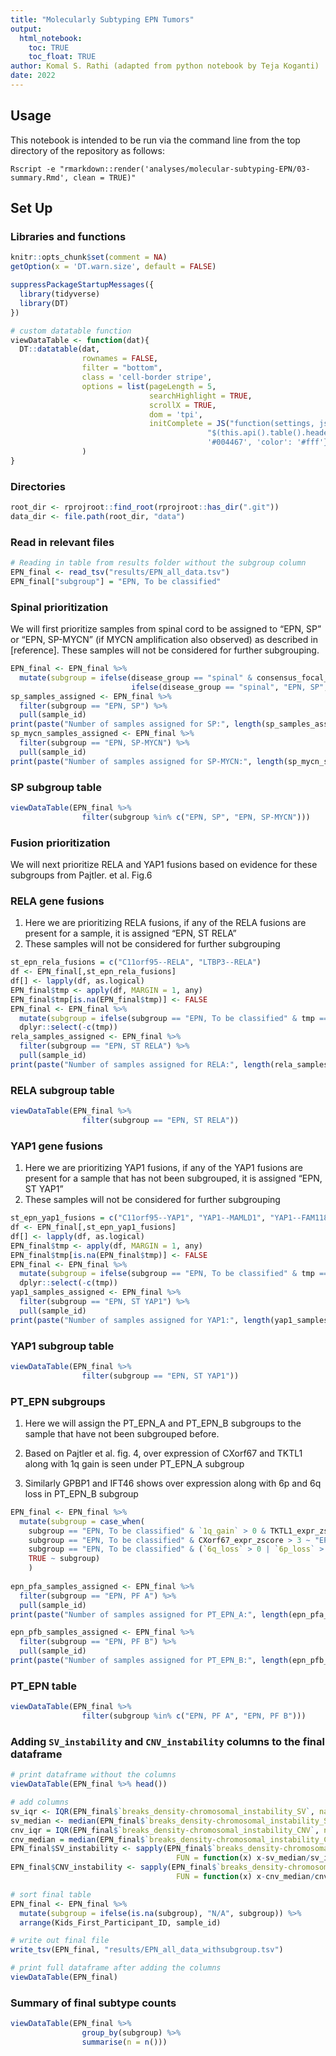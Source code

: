 ```yaml
---
title: "Molecularly Subtyping EPN Tumors"
output: 
  html_notebook:
    toc: TRUE
    toc_float: TRUE
author: Komal S. Rathi (adapted from python notebook by Teja Koganti)
date: 2022
---
```


## Usage

This notebook is intended to be run via the command line from the top directory
of the repository as follows:

```
Rscript -e "rmarkdown::render('analyses/molecular-subtyping-EPN/03-summary.Rmd', clean = TRUE)"
```

## Set Up

### Libraries and functions

```r
knitr::opts_chunk$set(comment = NA)
getOption(x = 'DT.warn.size', default = FALSE)
```

```r
suppressPackageStartupMessages({
  library(tidyverse)
  library(DT)
})
```

```r
# custom datatable function
viewDataTable <- function(dat){
  DT::datatable(dat,
                rownames = FALSE,
                filter = "bottom",
                class = 'cell-border stripe',
                options = list(pageLength = 5,
                               searchHighlight = TRUE,
                               scrollX = TRUE,
                               dom = 'tpi',
                               initComplete = JS("function(settings, json) {",
                                            "$(this.api().table().header()).css({'background-color':
                                            '#004467', 'color': '#fff'});","}"))
                )
}
```

### Directories

```r
root_dir <- rprojroot::find_root(rprojroot::has_dir(".git"))
data_dir <- file.path(root_dir, "data")
```

### Read in relevant files

```r
# Reading in table from results folder without the subgroup column
EPN_final <- read_tsv("results/EPN_all_data.tsv")
EPN_final["subgroup"] = "EPN, To be classified"
```

### Spinal prioritization

We will first prioritize samples from spinal cord to be assigned to "EPN, SP" or "EPN, SP-MYCN" (if MYCN amplification also observed) as described in [reference]. These samples will not be considered for further subgrouping. 

```r
EPN_final <- EPN_final %>%
  mutate(subgroup = ifelse(disease_group == "spinal" & consensus_focal_CN_MYCN == "amplification", "EPN, SP-MYCN", 
                           ifelse(disease_group == "spinal", "EPN, SP", subgroup)))
sp_samples_assigned <- EPN_final %>%
  filter(subgroup == "EPN, SP") %>%
  pull(sample_id)
print(paste("Number of samples assigned for SP:", length(sp_samples_assigned)))
sp_mycn_samples_assigned <- EPN_final %>%
  filter(subgroup == "EPN, SP-MYCN") %>%
  pull(sample_id)
print(paste("Number of samples assigned for SP-MYCN:", length(sp_mycn_samples_assigned)))
```

### SP subgroup table

```r
viewDataTable(EPN_final %>%
                filter(subgroup %in% c("EPN, SP", "EPN, SP-MYCN")))
```

### Fusion prioritization

We will next prioritize RELA and YAP1 fusions based on evidence for these subgroups from Pajtler. et al. Fig.6

### RELA gene fusions

1. Here we are prioritizing RELA fusions, if any of the RELA fusions are present for a sample, it is assigned "EPN, ST RELA"
2. These samples will not be considered for further subgrouping

```r
st_epn_rela_fusions = c("C11orf95--RELA", "LTBP3--RELA")
df <- EPN_final[,st_epn_rela_fusions]
df[] <- lapply(df, as.logical)
EPN_final$tmp <- apply(df, MARGIN = 1, any)
EPN_final$tmp[is.na(EPN_final$tmp)] <- FALSE
EPN_final <- EPN_final %>%
  mutate(subgroup = ifelse(subgroup == "EPN, To be classified" & tmp == TRUE, "EPN, ST RELA", subgroup)) %>%
  dplyr::select(-c(tmp))
rela_samples_assigned <- EPN_final %>%
  filter(subgroup == "EPN, ST RELA") %>%
  pull(sample_id)
print(paste("Number of samples assigned for RELA:", length(rela_samples_assigned)))
```

### RELA subgroup table

```r
viewDataTable(EPN_final %>%
                filter(subgroup == "EPN, ST RELA"))
```

### YAP1 gene fusions

1. Here we are prioritizing YAP1 fusions, if any of the YAP1 fusions are present for a sample that has not been subgrouped, it is assigned "EPN, ST YAP1"
2. These samples will not be considered for further subgrouping

```r
st_epn_yap1_fusions = c("C11orf95--YAP1", "YAP1--MAMLD1", "YAP1--FAM118B")
df <- EPN_final[,st_epn_yap1_fusions]
df[] <- lapply(df, as.logical)
EPN_final$tmp <- apply(df, MARGIN = 1, any)
EPN_final$tmp[is.na(EPN_final$tmp)] <- FALSE
EPN_final <- EPN_final %>%
  mutate(subgroup = ifelse(subgroup == "EPN, To be classified" & tmp == TRUE, "EPN, ST YAP1", subgroup)) %>%
  dplyr::select(-c(tmp))
yap1_samples_assigned <- EPN_final %>%
  filter(subgroup == "EPN, ST YAP1") %>%
  pull(sample_id)
print(paste("Number of samples assigned for YAP1:", length(yap1_samples_assigned)))
```
### YAP1 subgroup table

```r
viewDataTable(EPN_final %>%
                filter(subgroup == "EPN, ST YAP1"))
```

### PT_EPN subgroups

1. Here we will assign the PT_EPN_A and PT_EPN_B subgroups to the sample that have not been subgrouped before. 
2. Based on Pajtler et al. fig. 4, over expression of CXorf67 and TKTL1 along with 1q gain is seen under PT_EPN_A subgroup

3. Similarly GPBP1 and IFT46 shows over expression along with 6p and 6q loss in PT_EPN_B subgroup


```r
EPN_final <- EPN_final %>%
  mutate(subgroup = case_when(
    subgroup == "EPN, To be classified" & `1q_gain` > 0 & TKTL1_expr_zscore > 3 ~  "EPN, PF A",
    subgroup == "EPN, To be classified" & CXorf67_expr_zscore > 3 ~ "EPN, PF A",
    subgroup == "EPN, To be classified" & (`6q_loss` > 0 | `6p_loss` > 0) & (GPBP1_expr_zscore > 3 | IFT46_expr_zscore > 3) ~ "EPN, PF B",
    TRUE ~ subgroup)
    )
                     
epn_pfa_samples_assigned <- EPN_final %>%
  filter(subgroup == "EPN, PF A") %>%
  pull(sample_id)
print(paste("Number of samples assigned for PT_EPN_A:", length(epn_pfa_samples_assigned)))

epn_pfb_samples_assigned <- EPN_final %>%
  filter(subgroup == "EPN, PF B") %>%
  pull(sample_id)
print(paste("Number of samples assigned for PT_EPN_B:", length(epn_pfb_samples_assigned)))
```

### PT_EPN table

```r
viewDataTable(EPN_final %>%
                filter(subgroup %in% c("EPN, PF A", "EPN, PF B")))
```

<!-- ### Additional RELA and YAP1 groups -->

<!-- 1. This next part assigns RELA and YAP1 subgroups based on a set of filters.   -->
<!-- 2. We will not be subgrouping samples that have been subgrouped before. -->
<!-- 3. We will not be prioritizing the samples here i.e. if a sample has PTEN--TAS2R1 fusion and C11orf95--MAML2 fusion, it will have both ST_EPN_RELA and ST_EPN_YAP1 assigned to it. -->


<!-- ```{r} -->
<!-- # first assign where both subtypes are applicable -->
<!-- EPN_final <- EPN_final %>% -->
<!--   mutate(subgroup = ifelse(subgroup == "" & -->
<!--                              (`PTEN--TAS2R1` > 0 |  -->
<!--                                 `9p_loss` > 0 |  -->
<!--                                 `9q_loss` > 0 |  -->
<!--                                 RELA_expr_zscore > 3 |  -->
<!--                                 L1CAM_expr_zscore > 3) &  -->
<!--                              (`C11orf95--MAML2` > 0 |  -->
<!--                                 `11q_loss` > 0 | -->
<!--                                 `11q_gain` > 0 | -->
<!--                                 ARL4D_expr_zscore > 3 | -->
<!--                                 CLDN1_expr_zscore > 3), "EPN, ST RELA; EPN, ST YAP1", subgroup), -->
<!--          subgroup = ifelse(is.na(subgroup), "", subgroup)) -->
<!-- print("After assigning EPN, ST RELA; EPN, ST YAP1:") -->
<!-- viewDataTable(EPN_final %>% -->
<!--   group_by(subgroup) %>% -->
<!--   summarise(n = n())) -->

<!-- # now only investigate values under subgroup_tmp where no subtype was assigned in the previous step -->
<!-- # assign where EPN, ST RELA is applicable   -->
<!-- EPN_final <- EPN_final %>% -->
<!--   mutate(subgroup = ifelse(subgroup == "" & -->
<!--                              (`PTEN--TAS2R1` > 0 |  -->
<!--                                 `9p_loss` > 0 | -->
<!--                                 `9q_loss` > 0 | -->
<!--                                 RELA_expr_zscore > 3 | -->
<!--                                 L1CAM_expr_zscore > 3), yes = "EPN, ST RELA", subgroup), -->
<!--          subgroup = ifelse(is.na(subgroup), "", subgroup)) -->
<!-- print("After assigning EPN, ST RELA:") -->
<!-- viewDataTable(EPN_final %>% -->
<!--   group_by(subgroup) %>% -->
<!--   summarise(n = n())) -->

<!-- # now assign where EPN, ST YAP1 is applicable -->
<!-- EPN_final <- EPN_final %>% -->
<!--   mutate(subgroup = ifelse(subgroup == "" & -->
<!--                              (`C11orf95--MAML2` > 0 |  -->
<!--                                 `11q_loss` > 0 | -->
<!--                                 `11q_gain` > 0 | -->
<!--                                 ARL4D_expr_zscore > 3 | -->
<!--                                 CLDN1_expr_zscore > 3), yes = "EPN, ST YAP1", subgroup), -->
<!--          subgroup = ifelse(is.na(subgroup), "", subgroup)) -->

<!-- print("After assigning EPN, ST YAP1:") -->
<!-- viewDataTable(EPN_final %>% -->
<!--   group_by(subgroup) %>% -->
<!--   summarise(n = n())) -->
<!-- ``` -->

### Adding `SV_instability` and `CNV_instability` columns to the final dataframe

```r
# print dataframe without the columns
viewDataTable(EPN_final %>% head())

# add columns
sv_iqr <- IQR(EPN_final$`breaks_density-chromosomal_instability_SV`, na.rm = T)
sv_median <- median(EPN_final$`breaks_density-chromosomal_instability_SV`, na.rm = T)
cnv_iqr = IQR(EPN_final$`breaks_density-chromosomal_instability_CNV`, na.rm = T)
cnv_median = median(EPN_final$`breaks_density-chromosomal_instability_CNV`, na.rm = T)
EPN_final$SV_instability <- sapply(EPN_final$`breaks_density-chromosomal_instability_SV`, 
                                     FUN = function(x) x-sv_median/sv_iqr)
EPN_final$CNV_instability <- sapply(EPN_final$`breaks_density-chromosomal_instability_CNV`, 
                                     FUN = function(x) x-cnv_median/cnv_iqr)

# sort final table
EPN_final <- EPN_final %>% 
  mutate(subgroup = ifelse(is.na(subgroup), "N/A", subgroup)) %>%
  arrange(Kids_First_Participant_ID, sample_id)

# write out final file 
write_tsv(EPN_final, "results/EPN_all_data_withsubgroup.tsv")

# print full dataframe after adding the columns
viewDataTable(EPN_final)
```

### Summary of final subtype counts

```r
viewDataTable(EPN_final %>%
                group_by(subgroup) %>%
                summarise(n = n()))

```

